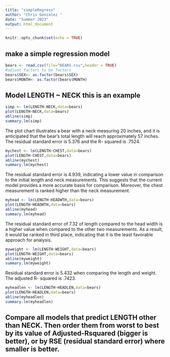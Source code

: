 ```yaml
---
title: "simpleRegress"
author: "Chris Gonzalez "
date: "Summer 2023"
output: html_document
---
```


```r
knitr::opts_chunk$set(echo = TRUE)
```

## make a simple regression model

```r
bears <- read.csv(file="BEARS.csv",header = TRUE)
#adjust factors to be factors
bears$SEX<- as.factor(bears$SEX)
bears$MONTH<- as.factor(bears$MONTH)
```

## Model LENGTH ~ NECK  this is an example  

```r
simp <- lm(LENGTH~NECK,data=bears)
plot(LENGTH~NECK,data=bears)
abline(simp)
summary.lm(simp)
```
The plot chart illustrates a bear with a neck measuring 20 inches, and it is anticipated that the bear's total length will reach approximately 57 inches. The residual standard error is 5.376 and the R- squared is .7524.

```r
mychest <- lm(LENGTH~CHEST,data=bears)
plot(LENGTH~CHEST,data=bears)
abline(mychest)
summary.lm(mychest)
```
The residual standard error is 4.939, indicating a lower value in comparison to the initial length and neck measurements. This suggests that the current model provides a more accurate basis for comparison. Moreover, the chest measurement is ranked higher than the neck measurement.


```r
myhead <- lm(LENGTH~HEADWTH,data=bears)
plot(LENGTH~HEADWTH,data=bears)
abline(myhead)
summary.lm(myhead)
```
The residual standard error of 7.32 of length compared to the head width is a higher value when compared to the other two measurements. As a result, it would be ranked in third place, indicating that it is the least favorable approach for analysis.

```r
myweight <- lm(LENGTH~WEIGHT,data=bears)
plot(LENGTH~WEIGHT,data=bears)
abline(myweight)
summary.lm(myweight)
```
Residual standard error is 5.432 when comparing the length and weight. The adjusted R- squared is .7423.   

```r
myheadlen <- lm(LENGTH~HEADLEN,data=bears)
plot(LENGTH~HEADLEN,data=bears)
abline(myheadlen)
summary.lm(myheadlen)
```





## Compare all models that predict LENGTH other than NECK. Then order them from worst to best by its value of Adjusted-Rsquared (bigger is better), or by RSE (residual standard error) where smaller is better. 

